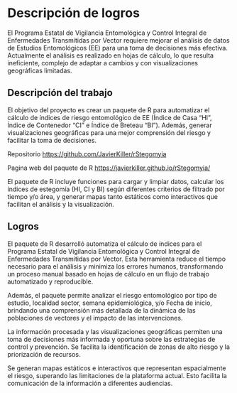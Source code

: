 # Descripción de logros

El Programa Estatal de Vigilancia Entomológica y Control Integral de Enfermedades Transmitidas por Vector requiere mejorar el análisis de datos de Estudios Entomológicos (EE) para una toma de decisiones más efectiva. Actualmente el análisis es realizado en hojas de cálculo, lo que resulta ineficiente, complejo de adaptar a cambios y con visualizaciones geográficas limitadas.

## Descripción del trabajo

El objetivo del proyecto es crear un paquete de R para automatizar el cálculo de índices de riesgo entomológico de EE (Índice de Casa "HI", Índice de Contenedor "CI" e Índice de Breteau "BI"). Además, generar visualizaciones geográficas para una mejor comprensión del riesgo y facilitar la toma de decisiones.

Repositorio [https://github.com/JavierKiller/rStegomyia](https://github.com/JavierKiller/rStegomyia)

Pagina web del paquete de R [https://javierkiller.github.io/rStegomyia/](https://javierkiller.github.io/rStegomyia/)

El paquete de R incluye funciones para cargar y limpiar datos, calcular los índices de estegomía (HI, CI y BI) según diferentes criterios de filtrado por tiempo y/o área, y generar mapas tanto estáticos como interactivos que facilitan el análisis y la visualización.

## Logros

El paquete de R desarrolló automatiza el cálculo de índices para el Programa Estatal de Vigilancia Entomológica y Control Integral de Enfermedades Transmitidas por Vector. Esta herramienta reduce el tiempo necesario para el análisis y minimiza los errores humanos, transformando un proceso manual basado en hojas de cálculo en un flujo de trabajo automatizado y reproducible.

Además, el paquete permite analizar el riesgo entomológico por tipo de estudio, localidad sector, semana epidemiológica, y/o Fecha de inicio, brindando una comprensión más detallada de la dinámica de las poblaciones de vectores y el impacto de las intervenciones.

La información procesada y las visualizaciones geográficas permiten una toma de decisiones más informada y oportuna sobre las estrategias de control y prevención. Se facilita la identificación de zonas de alto riesgo y la priorización de recursos.

Se generan mapas estáticos e interactivos que representan espacialmente el riesgo, superando las limitaciones de la plataforma actual. Esto facilita la comunicación de la información a diferentes audiencias.
